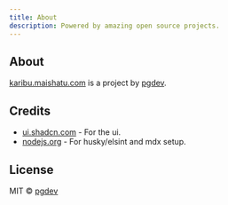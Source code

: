 ```yaml
---
title: About
description: Powered by amazing open source projects.
---
```


## About

[karibu.maishatu.com](https://karibu.maishatu.com) is a project by [pgdev](about/author).

## Credits

- [ui.shadcn.com](https://ui.shadcn.com) - For the ui.
- [nodejs.org](https://github.com/nodejs/nodejs.org/tree/cc2318e46ce1e59f71c6a095aaf0da279df31f2b) - For husky/elsint and mdx setup.

## License

MIT © [pgdev](https://maishatu.com)
